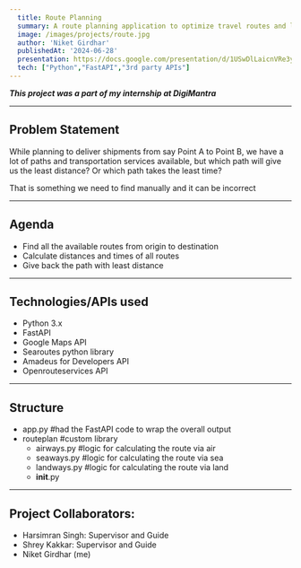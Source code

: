```yaml
---
  title: Route Planning
  summary: A route planning application to optimize travel routes and learned about API's.
  image: /images/projects/route.jpg
  author: 'Niket Girdhar'
  publishedAt: '2024-06-28'
  presentation: https://docs.google.com/presentation/d/1USwDlLaicnVRe3y0GT36rACzXAveWY3k/edit?usp=sharing&ouid=105739892992169110182&rtpof=true&sd=true
  tech: ["Python","FastAPI","3rd party APIs"]
---
```


***This project was a part of my internship at DigiMantra***

---
## Problem Statement

While planning to deliver shipments from say Point A to Point B, we have a lot of paths and transportation services available, but which path will give us the least distance? Or which path takes the least time?

That is something we need to find manually and it can be incorrect

---

## Agenda

- Find all the available routes from origin to destination
- Calculate distances and times of all routes
- Give back the path with least distance

--- 

## Technologies/APIs used

- Python 3.x
- FastAPI
- Google Maps API
- Searoutes python library
- Amadeus for Developers API
- Openrouteservices API

---

## Structure

- app.py  #had the FastAPI code to wrap the overall output 
- routeplan  #custom library
  - airways.py  #logic for calculating the route via air
  - seaways.py  #logic for calculating the route via sea
  - landways.py  #logic for calculating the route via land
  - __init__.py

---

## Project Collaborators:

- Harsimran Singh: Supervisor and Guide
- Shrey Kakkar: Supervisor and Guide
- Niket Girdhar (me)